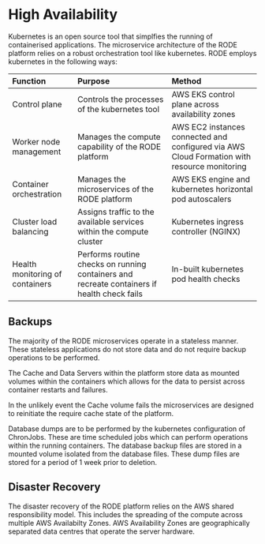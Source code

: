 # High Availability
Kubernetes is an open source tool that simplfies the running of containerised applications. The microservice architecture of the RODE platform relies on a robust orchestration tool like kubernetes. RODE employs kubernetes in the following ways:

| Function | Purpose | Method |
| :--- | :--- | :--- |
| Control plane | Controls the processes of the kubernetes tool | AWS EKS control plane across availability zones |
| Worker node management | Manages the compute capability of the RODE platform | AWS EC2 instances connected and configured via AWS Cloud Formation with resource monitoring |
| Container orchestration | Manages the microservices of the RODE platform | AWS EKS engine and kubernetes horizontal pod autoscalers |
| Cluster load balancing | Assigns traffic to the available services within the compute cluster | Kubernetes ingress controller (NGINX) |
| Health monitoring of containers | Performs routine checks on running containers and recreate containers if health check fails | In-built kubernetes pod health checks |

## Backups 
The majority of the RODE microservices operate in a stateless manner. These stateless applications do not store data and do not require backup operations to be performed.

The Cache and Data Servers within the platform store data as mounted volumes within the containers which allows for the data to persist across container restarts and failures.

In the unlikely event the Cache volume fails the microservices are designed to reinitiate the require cache state of the platform.

Database dumps are to be performed by the kubernetes configuration of ChronJobs. These are time scheduled jobs which can perform operations within the running containers. The database backup files are stored in a mounted volume isolated from the database files. These dump files are stored for a period of 1 week prior to deletion.

## Disaster Recovery
The disaster recovery of the RODE platform relies on the AWS shared responsibility model. This includes the spreading of the compute across multiple AWS Availabilty Zones. AWS Availability Zones are geographically separated data centres that operate the server hardware.